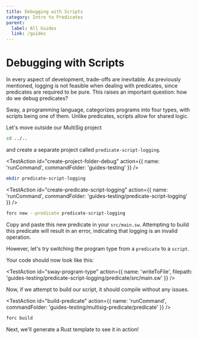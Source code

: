 ```yaml
---
title: Debugging with Scripts
category: Intro to Predicates
parent:
  label: All Guides
  link: /guides
---
```


# Debugging with Scripts

In every aspect of development, trade-offs are inevitable. As previously mentioned, logging is not feasible when dealing with predicates, since predicates are required to be pure. This raises an important question: how do we debug predicates?

Sway, a programming language, categorizes programs into four types, with scripts being one of them. Unlike predicates, scripts allow for shared logic.

Let's move outside our MultiSig project

```sh
cd ../..
```

and create a separate project called `predicate-script-logging`.

<TestAction
id="create-project-folder-debug"
action={{
  name: 'runCommand',
  commandFolder: 'guides-testing'
}}
/>

```sh
mkdir predicate-script-logging
```

<TestAction
id="create-predicate-script-logging"
action={{
  name: 'runCommand',
  commandFolder: 'guides-testing/predicate-script-logging'
}}
/>

```sh
forc new --predicate predicate-script-logging
```

Copy and paste this new predicate in your `src/main.sw`. Attempting to build this predicate will result in an error, indicating that logging is an invalid operation.

<CodeImport
  file="../../examples/intro-to-predicates/predicate-test-example/src/main.sw"
  comment="all"
  commentType="//"
  lang="sway"
/>

However, let's try switching the program type from a `predicate` to a `script`.

<CodeImport
  file="../../examples/intro-to-predicates/script-test-example/src/main.sw"
  comment="program_type"
  commentType="//"
  lang="sway"
/>

Your code should now look like this:

<TestAction
id="sway-program-type"
action={{
  name: 'writeToFile',
  filepath: 'guides-testing/predicate-script-logging/predicate/src/main.sw'
}}
/>

<CodeImport
  file="../../examples/intro-to-predicates/script-test-example/src/main.sw"
  comment="all"
  commentType="//"
  lang="sway"
/>

Now, if we attempt to build our script, it should compile without any issues.

<TestAction
id="build-predicate"
action={{
  name: 'runCommand',
  commandFolder: 'guides-testing/multisig-predicate/predicate'
}}
/>

```sh
forc build
```

Next, we'll generate a Rust template to see it in action!
